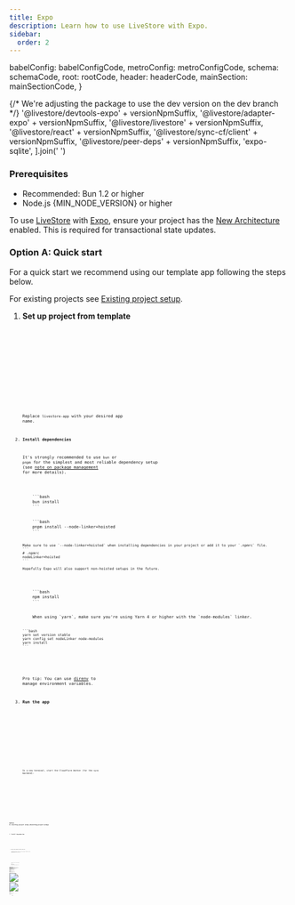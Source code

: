 ```yaml
---
title: Expo
description: Learn how to use LiveStore with Expo.
sidebar:
  order: 2
---
```



  babelConfig: babelConfigCode,
  metroConfig: metroConfigCode,
  schema: schemaCode,
  root: rootCode,
  header: headerCode,
  mainSection: mainSectionCode,
}

{/* We're adjusting the package to use the dev version on the dev branch */}
  '@livestore/devtools-expo' + versionNpmSuffix,
  '@livestore/adapter-expo' + versionNpmSuffix,
  '@livestore/livestore' + versionNpmSuffix,
  '@livestore/react' + versionNpmSuffix,
  '@livestore/sync-cf/client' + versionNpmSuffix,
  '@livestore/peer-deps' + versionNpmSuffix,
  'expo-sqlite',
].join(' ')

### Prerequisites

- Recommended: Bun 1.2 or higher
- Node.js {MIN_NODE_VERSION} or higher

To use [LiveStore](/) with [Expo](https://docs.expo.dev/), ensure your project has the [New Architecture](https://docs.expo.dev/guides/new-architecture/) enabled. This is required for transactional state updates.

### Option A: Quick start

For a quick start we recommend using our template app following the steps below.

For existing projects see [Existing project setup](#existing-project-setup).

<Steps>

1.  **Set up project from template**

    <Tabs syncKey="package-manager">
      <TabItem label="bun">
        <Code code={makeTiged('expo-todomvc-sync-cf', 'bunx')} lang="sh" />
      </TabItem>
      <TabItem label="pnpm">
        <Code code={makeTiged('expo-todomvc-sync-cf', 'pnpm dlx')} lang="sh" />
      </TabItem>
      <TabItem label="npm">
        <Code code={makeTiged('expo-todomvc-sync-cf', 'npx')} lang="sh" />
      </TabItem>
      <TabItem label="yarn">
        <Code code={makeTiged('expo-todomvc-sync-cf', 'yarn dlx')} lang="sh" />
      </TabItem>
    </Tabs>

    Replace `livestore-app` with your desired app name.

2.  **Install dependencies**

    It's strongly recommended to use `bun` or `pnpm` for the simplest and most reliable dependency setup (see [note on package management](/misc/package-management) for more details).

    <Tabs syncKey="package-manager">
      <TabItem label="bun">
        ```bash
        bun install
        ```
      </TabItem>
      <TabItem label="pnpm">
        ```bash
        pnpm install --node-linker=hoisted
        ```

        Make sure to use `--node-linker=hoisted` when installing dependencies in your project or add it to your `.npmrc` file.
        ```
        # .npmrc
        nodeLinker=hoisted
        ```

        Hopefully Expo will also support non-hoisted setups in the future.
      </TabItem>
      <TabItem label="npm">
        ```bash
        npm install
        ```
      </TabItem>
      <TabItem label="yarn">
        When using `yarn`, make sure you're using Yarn 4 or higher with the `node-modules` linker.

        ```bash
        yarn set version stable
        yarn config set nodeLinker node-modules
        yarn install
        ```
      </TabItem>
    </Tabs>

    Pro tip: You can use [direnv](https://direnv.net/) to manage environment variables.

3.  **Run the app**

    <Tabs syncKey="package-manager">
      <TabItem label="bun">
        <Code code="bun start" lang="sh" />
      </TabItem>
      <TabItem label="pnpm">
        <Code code="pnpm start" lang="sh" />
      </TabItem>
      <TabItem label="npm">
        <Code code="npm run start" lang="sh" />
      </TabItem>
      <TabItem label="yarn">
        <Code code="yarn start" lang="sh" />
      </TabItem>
    </Tabs>

    In a new terminal, start the Cloudflare Worker (for the sync backend):

    <Tabs syncKey="package-manager">
      <TabItem label="bun">
        <Code code="bun wrangler:dev" lang="sh" />
      </TabItem>
      <TabItem label="pnpm">
        <Code code="pnpm wrangler:dev" lang="sh" />
      </TabItem>
      <TabItem label="npm">
        <Code code="npm run wrangler:dev" lang="sh" />
      </TabItem>
      <TabItem label="yarn">
        <Code code="yarn wrangler:dev" lang="sh" />
      </TabItem>
    </Tabs>
</Steps>

### Option B: Existing project setup \{#existing-project-setup\}

<Steps>

1.  **Install dependencies**

    <Tabs syncKey="package-manager">
      <TabItem label="bun">
        <Code code={'bun install ' + manualInstallDepsStr} lang="sh" />
      </TabItem>
      <TabItem label="pnpm">
        <Code code={'pnpm install ' + manualInstallDepsStr} lang="sh" />
      </TabItem>
      <TabItem label="npm">
        <Code code={'npm install ' + manualInstallDepsStr} lang="sh" />
      </TabItem>
      <TabItem label="yarn">
        <Code code={'yarn add ' + manualInstallDepsStr} lang="sh" />
      </TabItem>
    </Tabs>

2.  **Add Vite meta plugin to babel config file**

    LiveStore Devtools uses Vite. This plugin emulates Vite's `import.meta.env` functionality.

    <Tabs syncKey="package-manager">
      <TabItem label="bun">
        <Code code="bun add -d babel-plugin-transform-vite-meta-env" lang="sh" />
      </TabItem>
      <TabItem label="pnpm">
        <Code code="pnpm add -D babel-plugin-transform-vite-meta-env" lang="sh" />
      </TabItem>
      <TabItem label="yarn">
        <Code code="yarn add -D babel-plugin-transform-vite-meta-env" lang="sh" />
      </TabItem>
      <TabItem label="npm">
        <Code code="npm install --save-dev babel-plugin-transform-vite-meta-env" lang="sh" />
      </TabItem>
    </Tabs>

    In your `babel.config.js` file, add the plugin as follows:

    <Code code={CODE.babelConfig} lang="js" title="babel.config.js" />

3.  **Update Metro config**

    Add the following code to your `metro.config.js` file:

    <Code code={CODE.metroConfig} lang="js" title="metro.config.js" />

</Steps>

## Define Your Schema

Create a file named `schema.ts` inside the `src/livestore` folder. This file defines your LiveStore schema consisting of your app's event definitions (describing how data changes), derived state (i.e. SQLite tables), and materializers (how state is derived from events).

Here's an example schema:

<Code code={CODE.schema} lang="ts" meta="twoslash" title="src/livestore/schema.ts" />

## Add the LiveStore Provider

To make the LiveStore available throughout your app, wrap your app's root component with the `LiveStoreProvider` component from `@livestore/react`. This provider manages your app’s data store, loading, and error states.

Here's an example:

<Code code={CODE.root} lang="tsx" meta="twoslash" title="src/Root.tsx" />

### Commit events

After wrapping your app with the `LiveStoreProvider`, you can use the `useStore` hook from any component to commit events.

Here's an example:

<Code code={CODE.header} lang="tsx" meta="twoslash" title="src/components/NewTodo.tsx" />

## Queries

To retrieve data from the database, first define a query using `queryDb` from `@livestore/livestore`. Then, execute the query with the `useQuery` hook from `@livestore/react`.

Consider abstracting queries into a separate file to keep your code organized, though you can also define them directly within components if preferred.

Here's an example:

<Code code={CODE.mainSection} lang="tsx" meta="twoslash" title="src/components/ListTodos.tsx" />

## Devtools

To open the devtools, run the app and from your terminal press `shift + m`, then select LiveStore Devtools and press `Enter`.

![Expo Terminal Screenshot](../../../assets/devtools-terminal-expo.png)

This will open the devtools in a new tab in your default browser.

![Devtools Browser Screenshot](../../../assets/devtools-browser-view.png)

Use the devtools to inspect the state of your LiveStore database, execute events, track performance, and more.

## Database location

### With Expo Go

To open the database in Finder, run the following command in your terminal:

```bash
open $(find $(xcrun simctl get_app_container booted host.exp.Exponent data) -path "*/Documents/ExponentExperienceData/*livestore-expo*" -print -quit)/SQLite
```

### With development builds

For development builds, the app SQLite database is stored in the app's Library directory.

Example:
`/Users/<USERNAME>/Library/Developer/CoreSimulator/Devices/<DEVICE_ID>/data/Containers/Data/Application/<APP_ID>/Documents/SQLite/app.db`

To open the database in Finder, run the following command in your terminal:

```bash
open $(xcrun simctl get_app_container booted [APP_BUNDLE_ID] data)/Documents/SQLite
```

Replace `[APP_BUNDLE_ID]` with your app's bundle ID. e.g. `dev.livestore.livestore-expo`.

## Further notes

- LiveStore doesn't yet support Expo Web (see [#130](https://github.com/livestorejs/livestore/issues/130))
